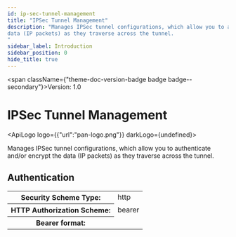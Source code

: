 ```yaml
---
id: ip-sec-tunnel-management
title: "IPSec Tunnel Management"
description: "Manages IPSec tunnel configurations, which allow you to authenticate and/or encrypt the
data (IP packets) as they traverse across the tunnel.
"
sidebar_label: Introduction
sidebar_position: 0
hide_title: true
---
```



<span className={"theme-doc-version-badge badge badge--secondary"}>Version: 1.0</span>

# IPSec Tunnel Management

<ApiLogo logo={{"url":"pan-logo.png"}} darkLogo={undefined}></ApiLogo>

Manages IPSec tunnel configurations, which allow you to authenticate and/or encrypt the
data (IP packets) as they traverse across the tunnel.


<div style={{"marginBottom":"2rem"}}><h2 id={"authentication"} style={{"marginBottom":"1rem"}}>Authentication</h2><Tabs><TabItem label={"Bearer"} value={"Bearer"}><div><table><tbody><tr><th>Security Scheme Type:</th><td>http</td></tr><tr><th>HTTP Authorization Scheme:</th><td>bearer</td></tr><tr><th>Bearer format:</th><td></td></tr></tbody></table></div></TabItem></Tabs></div>
      